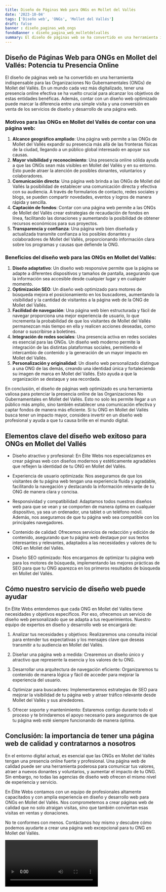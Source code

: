 ```yaml
---
title: Diseño de Páginas Web para ONGs en Mollet del Vallés
date: '2023-10-04'
tags: ['Diseño web', 'ONGs', 'Mollet del Vallés']
draft: false
banner : diseño_paginas_web_ongs
fondoBanner : diseño_pagina_web_molletdelvallés
summary: El diseño de páginas web se ha convertido en una herramienta indispensable para las Organizaciones No Gubernamentales (ONGs) de Mollet del Vallés. En un mundo cada vez más digitalizado, tener una presencia online efectiva se ha vuelto crucial para alcanzar los objetivos de estas entidades benéficas. Además, contar con un diseño web optimizado puede marcar la diferencia entre una simple visita y una conversión en venta de los servicios de diseño y desarrollo de una página web.
---
```


## Diseño de Páginas Web para ONGs en Mollet del Vallés: Potencia tu Presencia Online

El diseño de páginas web se ha convertido en una herramienta indispensable para las Organizaciones No Gubernamentales (ONGs) de Mollet del Vallés. En un mundo cada vez más digitalizado, tener una presencia online efectiva se ha vuelto crucial para alcanzar los objetivos de estas entidades benéficas. Además, contar con un diseño web optimizado puede marcar la diferencia entre una simple visita y una conversión en venta de los servicios de diseño y desarrollo de una página web.

### Motivos para las ONGs en Mollet del Vallés de contar con una página web:

1. **Alcance geográfico ampliado**: Una página web permite a las ONGs de Mollet del Vallés expandir su presencia más allá de las fronteras físicas de la ciudad, llegando a un público global interesado en apoyar sus causas.
2. **Mayor visibilidad y reconocimiento**: Una presencia online sólida ayuda a que las ONGs sean más visibles en Mollet del Vallés y en su entorno. Esto puede atraer la atención de posibles donantes, voluntarios y colaboradores.
3. **Comunicación directa**: Una página web brinda a las ONGs de Mollet del Vallés la posibilidad de establecer una comunicación directa y efectiva con su audiencia. A través de formularios de contacto, redes sociales y blogs, se pueden compartir novedades, eventos y logros de manera rápida y sencilla.
4. **Captación de fondos**: Contar con una página web permite a las ONGs de Mollet del Vallés crear estrategias de recaudación de fondos en línea, facilitando las donaciones y aumentando la posibilidad de obtener recursos económicos para sus proyectos.
5. **Transparencia y confianza**: Una página web bien diseñada y actualizada transmite confianza a los posibles donantes y colaboradores de Mollet del Vallés, proporcionando información clara sobre los programas y causas que defiende la ONG.

### Beneficios del diseño web para las ONGs en Mollet del Vallés:

1. **Diseño adaptativo**: Un diseño web responsive permite que la página se adapte a diferentes dispositivos y tamaños de pantalla, asegurando que la información sea accesible desde cualquier lugar y en cualquier momento.
2. **Optimización SEO**: Un diseño web optimizado para motores de búsqueda mejora el posicionamiento en los buscadores, aumentando la visibilidad y la cantidad de visitantes a la página web de la ONG de Mollet del Vallés.
3. **Facilidad de navegación**: Una página web bien estructurada y fácil de navegar proporciona una mejor experiencia de usuario, lo que incrementa la probabilidad de que los visitantes de Mollet del Vallés permanezcan más tiempo en ella y realicen acciones deseadas, como donar o suscribirse a boletines.
4. **Integración de redes sociales**: Una presencia activa en redes sociales es esencial para las ONGs. Un diseño web moderno permite la integración de las distintas plataformas sociales, permitiendo el intercambio de contenido y la generación de un mayor impacto en Mollet del Vallés.
5. **Personalización y originalidad**: Un diseño web personalizado distingue a una ONG de las demás, creando una identidad única y fortaleciendo su imagen de marca en Mollet del Vallés. Esto ayuda a que la organización se destaque y sea recordada.

En conclusión, el diseño de páginas web optimizado es una herramienta valiosa para potenciar la presencia online de las Organizaciones No Gubernamentales en Mollet del Vallés. Esto no solo les permite llegar a un público más amplio, sino también establecer una comunicación efectiva y captar fondos de manera más eficiente. Si tu ONG en Mollet del Vallés busca tener un impacto mayor, considera invertir en un diseño web profesional y ayuda a que tu causa brille en el mundo digital.

<GifSeo />

<Cta />

## Elementos clave del diseño web exitoso para ONGs en Mollet del Vallés

- Diseño atractivo y profesional: En Élite Webs nos especializamos en crear páginas web con diseños modernos y estéticamente agradables que reflejen la identidad de tu ONG en Mollet del Vallés.

- Experiencia de usuario optimizada: Nos aseguramos de que los visitantes de tu página web tengan una experiencia fluida y agradable, facilitando la navegación y destacando la información relevante de tu ONG de manera clara y concisa.

- Responsividad y compatibilidad: Adaptamos todos nuestros diseños web para que se vean y se comporten de manera óptima en cualquier dispositivo, ya sea un ordenador, una tablet o un teléfono móvil. Además, nos aseguramos de que tu página web sea compatible con los principales navegadores.

- Contenido de calidad: Ofrecemos servicios de redacción y edición de contenido, asegurando que tu página web destaque por sus textos interesantes y relevantes, adaptados a las necesidades y valores de tu ONG en Mollet del Vallés.

- Diseño SEO optimizado: Nos encargamos de optimizar tu página web para los motores de búsqueda, implementando las mejores prácticas de SEO para que tu ONG aparezca en los primeros resultados de búsqueda en Mollet del Vallés.

## Cómo nuestro servicio de diseño web puede ayudar

En Élite Webs entendemos que cada ONG en Mollet del Vallés tiene necesidades y objetivos específicos. Por eso, ofrecemos un servicio de diseño web personalizado que se adapta a tus requerimientos. Nuestro equipo de expertos en diseño y desarrollo web se encargará de:

1. Analizar tus necesidades y objetivos: Realizaremos una consulta inicial para entender tus expectativas y los mensajes clave que deseas transmitir a tu audiencia en Mollet del Vallés.

2. Diseñar una página web a medida: Crearemos un diseño único y atractivo que represente la esencia y los valores de tu ONG.

3. Desarrollar una arquitectura de navegación eficiente: Organizaremos tu contenido de manera lógica y fácil de acceder para mejorar la experiencia del usuario.

4. Optimizar para buscadores: Implementaremos estrategias de SEO para mejorar la visibilidad de tu página web y atraer tráfico relevante desde Mollet del Vallés y sus alrededores.

5. Ofrecer soporte y mantenimiento: Estaremos contigo durante todo el proceso y te brindaremos el apoyo necesario para asegurarnos de que tu página web esté siempre funcionando de manera óptima.

## Conclusión: la importancia de tener una página web de calidad y contratarnos a nosotros

En el entorno digital actual, es esencial que las ONGs en Mollet del Vallés tengan una presencia online fuerte y profesional. Una página web de calidad puede ser una herramienta poderosa para comunicar tus valores, atraer a nuevos donantes y voluntarios, y aumentar el impacto de tu ONG. Sin embargo, no todas las agencias de diseño web ofrecen el mismo nivel de experiencia y servicio.

En Élite Webs contamos con un equipo de profesionales altamente capacitados y con amplia experiencia en diseño y desarrollo web para ONGs en Mollet del Vallés. Nos comprometemos a crear páginas web de calidad que no solo atraigan visitas, sino que también conviertan esas visitas en ventas y donaciones.

No te conformes con menos. Contáctanos hoy mismo y descubre cómo podemos ayudarte a crear una página web excepcional para tu ONG en Mollet del Vallés.

<Video />

<CtaBot job='ONGs' city='Mollet del Vallés'/>

<Gmaps query='Mollet del Vallés+españa+maps' />